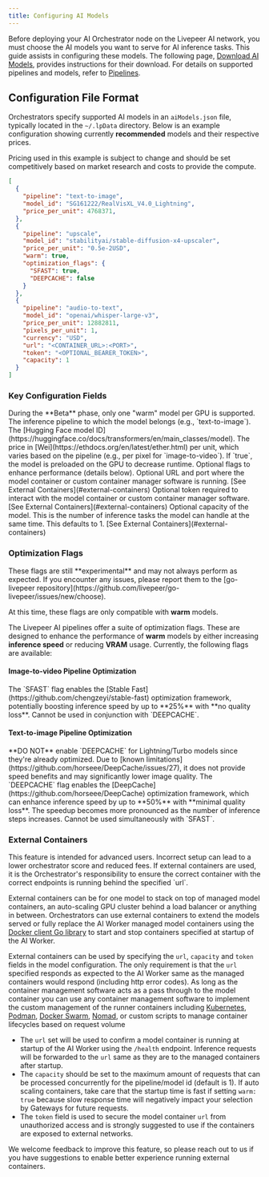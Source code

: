 ```yaml
---
title: Configuring AI Models
---
```


Before deploying your AI Orchestrator node on the Livepeer AI network, you must
choose the AI models you want to serve for AI inference tasks. This guide
assists in configuring these models. The following page,
[Download AI Models](/ai/orchestrators/models-download), provides instructions
for their download. For details on supported pipelines and models, refer to
[Pipelines](/ai/pipelines/text-to-image).

## Configuration File Format

Orchestrators specify supported AI models in an `aiModels.json` file, typically
located in the `~/.lpData` directory. Below is an example configuration showing
currently **recommended** models and their respective prices.

<Info>
  Pricing used in this example is subject to change and should be set
  competitively based on market research and costs to provide the compute.
</Info>

```json
[
  {
    "pipeline": "text-to-image",
    "model_id": "SG161222/RealVisXL_V4.0_Lightning",
    "price_per_unit": 4768371,
  },
  {
    "pipeline": "upscale",
    "model_id": "stabilityai/stable-diffusion-x4-upscaler",
    "price_per_unit": "0.5e-2USD",
    "warm": true,
    "optimization_flags": {
      "SFAST": true,
      "DEEPCACHE": false
    }
  },
  {
    "pipeline": "audio-to-text",
    "model_id": "openai/whisper-large-v3",
    "price_per_unit": 12882811,
    "pixels_per_unit": 1,
    "currency": "USD",
    "url": "<CONTAINER_URL>:<PORT>",
    "token": "<OPTIONAL_BEARER_TOKEN>",
    "capacity": 1
  }
]
```

### Key Configuration Fields

<Info>
  During the **Beta** phase, only one "warm" model per GPU is supported.
</Info>

<ParamField path="pipeline" type="string" required="true">
  The inference pipeline to which the model belongs (e.g., `text-to-image`).
</ParamField>
<ParamField path="model_id" type="string" required="true">
  The [Hugging Face model
  ID](https://huggingface.co/docs/transformers/en/main_classes/model).
</ParamField>
<ParamField path="price_per_unit" type="integer" required="true">
  The price in [Wei](https://ethdocs.org/en/latest/ether.html) per unit, which
  varies based on the pipeline (e.g., per pixel for `image-to-video`).
</ParamField>
<ParamField path="warm" type="boolean">
  If `true`, the model is preloaded on the GPU to decrease runtime.
</ParamField>
<ParamField path="optimization_flags" type="object">
  Optional flags to enhance performance (details below).
</ParamField>
<ParamField path="url" type="string" optional="true">
  Optional URL and port where the model container or custom container manager software is running.  
  [See External Containers](#external-containers)
</ParamField>
<ParamField path="token" type="string">
  Optional token required to interact with the model container or custom container manager software.  
  [See External Containers](#external-containers)
</ParamField>
<ParamField path="capacity" type="integer">
  Optional capacity of the model. This is the number of inference tasks the model can handle at the same time. This defaults to 1.  
  [See External Containers](#external-containers)
</ParamField>

### Optimization Flags

<Warning>
  These flags are still **experimental** and may not always perform as expected.
  If you encounter any issues, please report them to the [go-livepeer
  repository](https://github.com/livepeer/go-livepeer/issues/new/choose).
</Warning>

<Note>At this time, these flags are only compatible with **warm** models.</Note>

The Livepeer AI pipelines offer a suite of optimization flags. These are
designed to enhance the performance of **warm** models by either increasing
**inference speed** or reducing **VRAM** usage. Currently, the following flags
are available:

#### Image-to-video Pipeline Optimization

<ParamField path="SFAST" type="boolean">
  The `SFAST` flag enables the [Stable
  Fast](https://github.com/chengzeyi/stable-fast) optimization framework,
  potentially boosting inference speed by up to **25%** with **no quality
  loss**. Cannot be used in conjunction with `DEEPCACHE`.
</ParamField>

#### Text-to-image Pipeline Optimization

<Warning>
  **DO NOT** enable `DEEPCACHE` for Lightning/Turbo models since they're already
  optimized. Due to [known
  limitations](https://github.com/horseee/DeepCache/issues/27), it does not
  provide speed benefits and may significantly lower image quality.
</Warning>

<ParamField path="DEEPCACHE" type="boolean">
  The `DEEPCACHE` flag enables the
  [DeepCache](https://github.com/horseee/DeepCache) optimization framework,
  which can enhance inference speed by up to **50%** with **minimal quality
  loss**. The speedup becomes more pronounced as the number of inference steps
  increases. Cannot be used simultaneously with `SFAST`.
</ParamField>

### External Containers

<Warning>
  This feature is intended for advanced users. Incorrect setup can lead to a
  lower orchestrator score and reduced fees. If external containers are used, 
  it is the Orchestrator's responsibility to ensure the correct container with 
  the correct endpoints is running behind the specified `url`. 
</Warning>

External containers can be for one model to stack on top of managed model containers, 
an auto-scaling GPU cluster behind a load balancer or anything in between. Orchestrators
can use external containers to extend the models served or fully replace the AI Worker managed model containers
using the [Docker client Go library](https://pkg.go.dev/github.com/docker/docker/client)
to start and stop containers specified at startup of the AI Worker. 
  
External containers can be used by specifying the `url`, `capacity` and `token` fields in the
model configuration. The only requirement is that the `url` specified responds as expected to the AI Worker same
as the managed containers would respond (including http error codes). As long as the container management software
acts as a pass through to the model container you can use any container management software to implement the custom 
management of the runner containers including [Kubernetes](https://kubernetes.io/), [Podman](https://podman.io/), 
[Docker Swarm](https://docs.docker.com/engine/swarm/), [Nomad](https://www.nomadproject.io/), or custom scripts to 
manage container lifecycles based on request volume


- The `url` set will be used to confirm a model container is running at startup of the AI Worker using the `/health` endpoint. 
  Inference requests will be forwarded to the `url` same as they are to the managed containers after startup.
- The `capacity` should be set to the maximum amount of requests that can be processed concurrently for the pipeline/model id (default is 1).
  If auto scaling containers, take care that the startup time is fast if setting `warm: true` because slow response time will 
  negatively impact your selection by Gateways for future requests.
- The `token` field is used to secure the model container `url` from unauthorized access and is strongly
  suggested to use if the containers are exposed to external networks.

We welcome feedback to improve this feature, so please reach out to us if you have suggestions to enable better experience running external containers.
